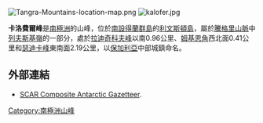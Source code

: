 {{no footnotes|time=2013-10-27T09:04:50+00:00}}
[[Image:Tangra-Mountains-location-map.png|thumb]]
[[Image:kalofer.jpg|thumb]]

{{coord|62|41|23.4|S|60|01|03.7|W|display=title}}

'''卡洛費爾峰'''是[[南極洲|南極洲]]的山峰，位於[[南設得蘭群島|南設得蘭群島]]的[[利文斯頓島|利文斯頓島]]，屬於[[騰格里山脈|騰格里山脈]]中[[列夫斯基嶺|列夫斯基嶺]]的一部分，處於[[拉迪奇科夫峰|拉迪奇科夫峰]]以南0.96公里、[[姆基恩角|姆基恩角]]西北面0.41公里和[[瑟迪卡峰|瑟迪卡峰]]東南面2.19公里，以[[保加利亞|保加利亞]]中部城鎮命名。

==外部連結==
*[http://data.aad.gov.au/aadc/gaz/scar/ SCAR Composite Antarctic Gazetteer]{{WebCite|url=https://www.webcitation.org/5ug2CfC7m?url=http://data.aad.gov.au/aadc/gaz/scar/ |date=20101202140255 |dateformat=iso }}.

{{Antarctica-geo-stub}}
[[Category:南極洲山峰|Category:南極洲山峰]]